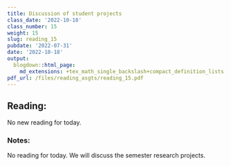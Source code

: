 ```yaml
---
title: Discussion of student projects
class_date: '2022-10-18'
class_number: 15
weight: 15
slug: reading_15
pubdate: '2022-07-31'
date: '2022-10-18'
output:
  blogdown::html_page:
    md_extensions: +tex_math_single_backslash+compact_definition_lists
pdf_url: /files/reading_asgts/reading_15.pdf
---
```

## Reading:

No new reading for today.

### Notes:

No reading for today. We will discuss the semester research projects.
